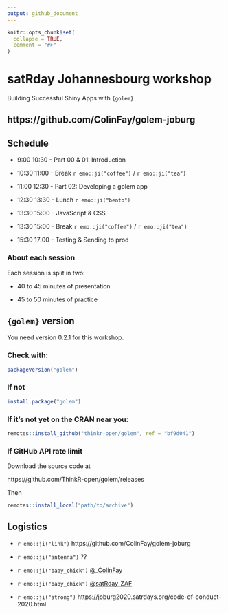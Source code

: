 ```yaml
---
output: github_document
---
```


<!-- README.md is generated from README.Rmd. Please edit that file -->

```r
knitr::opts_chunk$set(
  collapse = TRUE,
  comment = "#>"
)
```

# satRday Johannesbourg workshop

Building Successful Shiny Apps with `{golem}`

## https://github.com/ColinFay/golem-joburg

## Schedule 

+ 9:00	10:30 - Part 00 & 01: Introduction 

+ 10:30	11:00 - Break `r emo::ji("coffee")` / `r emo::ji("tea")`

+ 11:00	12:30 - Part 02: Developing a golem app

+ 12:30	13:30 - Lunch `r emo::ji("bento")` 

+ 13:30	15:00	- JavaScript & CSS

+ 13:30	15:00 -  Break `r emo::ji("coffee")` / `r emo::ji("tea")`

+ 15:30	17:00	- Testing & Sending to prod

### About each session

Each session is split in two: 

+ 40 to 45 minutes of presentation

+ 45 to 50 minutes of practice

## `{golem}` version

You need version 0.2.1 for this workshop. 

### Check with:

```r
packageVersion("golem")
```

### If not

```r
install.package("golem")
```


### If it's not yet on the CRAN near you:

```r
remotes::install_github("thinkr-open/golem", ref = "bf9d041")
```

### If GitHub API rate limit

Download the source code at

https://github.com/ThinkR-open/golem/releases

Then


```r
remotes::install_local("path/to/archive")
```

## Logistics 

+ `r emo::ji("link")` https://github.com/ColinFay/golem-joburg

+ `r emo::ji("antenna")` ??

+ `r emo::ji("baby_chick")` [\@_ColinFay](https://twitter.com/_ColinFay)

+ `r emo::ji("baby_chick")` [\@satRday_ZAF](https://twitter.com/satRday_ZAF)

+ `r emo::ji("strong")` https://joburg2020.satrdays.org/code-of-conduct-2020.html

